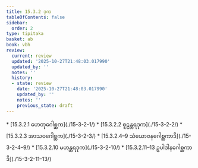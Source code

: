 ```yaml
---
title: 15.3.2 ဒုက
tableOfContents: false
sidebar:
  order: 2
type: tipitaka
basket: ab
book: vbh
review:
  current: review
  updated: '2025-10-27T21:48:03.017990'
  updated_by: ''
  notes: ''
  history:
  - state: review
    date: '2025-10-27T21:48:03.017990'
    updated_by: ''
    notes: ''
    previous_state: draft
---
```



<ReviewStatus review={frontmatter.review} showDetails={true} />

<HypothesisAnnotation frontmatter={frontmatter} />

<DynamicBreadcrumb />



<TableOfContents book="vbh" section="15.3.2">
* [15.3.2.1 ဟေတုဂေါစ္ဆက](./15-3-2-1/)
* [15.3.2.2 စူဠန္တရဒုက](./15-3-2-2/)
* [15.3.2.3 အာသဝဂေါစ္ဆက](./15-3-2-3/)
* [15.3.2.4–9 သံယောဇနဂေါစ္ဆကာဒိ](./15-3-2-4–9/)
* [15.3.2.10 မဟန္တရဒုက](./15-3-2-10/)
* [15.3.2.11–13 ဥပါဒါနဂေါစ္ဆကာဒိ](./15-3-2-11–13/)
</TableOfContents>